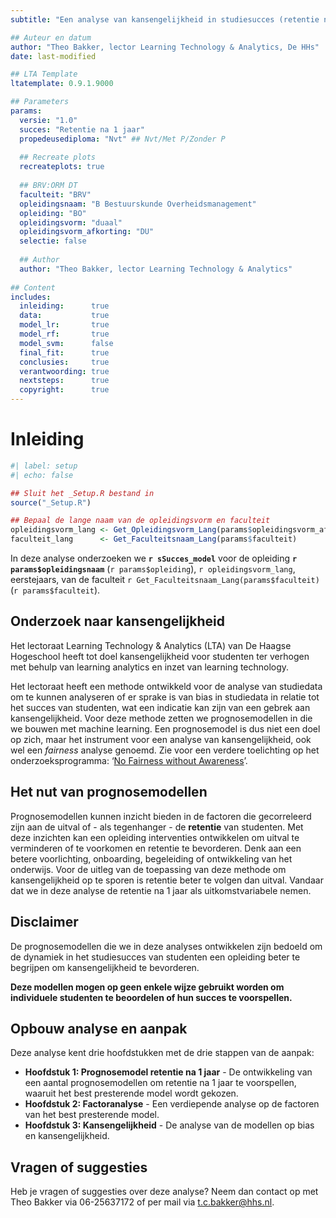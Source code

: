 ```yaml
---
subtitle: "Een analyse van kansengelijkheid in studiesucces (retentie na 1 jaar)"

## Auteur en datum
author: "Theo Bakker, lector Learning Technology & Analytics, De HHs"
date: last-modified

## LTA Template
ltatemplate: 0.9.1.9000

## Parameters        
params:
  versie: "1.0"
  succes: "Retentie na 1 jaar"
  propedeusediploma: "Nvt" ## Nvt/Met P/Zonder P
  
  ## Recreate plots
  recreateplots: true
  
  ## BRV:ORM DT
  faculteit: "BRV"
  opleidingsnaam: "B Bestuurskunde Overheidsmanagement"
  opleiding: "BO"
  opleidingsvorm: "duaal"
  opleidingsvorm_afkorting: "DU"
  selectie: false
  
  ## Author
  author: "Theo Bakker, lector Learning Technology & Analytics"
  
## Content
includes:
  inleiding:      true
  data:           true
  model_lr:       true
  model_rf:       true
  model_svm:      false
  final_fit:      true
  conclusies:     true
  verantwoording: true
  nextsteps:      true
  copyright:      true
---
```


# Inleiding {.unnumbered}

```r
#| label: setup
#| echo: false

## Sluit het _Setup.R bestand in
source("_Setup.R")

## Bepaal de lange naam van de opleidingsvorm en faculteit
opleidingsvorm_lang <- Get_Opleidingsvorm_Lang(params$opleidingsvorm_afkorting)
faculteit_lang      <- Get_Faculteitsnaam_Lang(params$faculteit)
```

<!-- Inleiding -->

In deze analyse onderzoeken we **`r sSucces_model`** voor de opleiding **`r params$opleidingsnaam`** (`r params$opleiding`), `r opleidingsvorm_lang`, eerstejaars, van de faculteit `r Get_Faculteitsnaam_Lang(params$faculteit)` (`r params$faculteit`).

## Onderzoek naar kansengelijkheid

Het lectoraat Learning Technology & Analytics (LTA) van De Haagse Hogeschool heeft tot doel kansengelijkheid voor studenten ter verhogen met behulp van learning analytics en inzet van learning technology.

Het lectoraat heeft een methode ontwikkeld voor de analyse van studiedata om te kunnen analyseren of er sprake is van bias in studiedata in relatie tot het succes van studenten, wat een indicatie kan zijn van een gebrek aan kansengelijkheid. Voor deze methode zetten we prognosemodellen in die we bouwen met machine learning. Een prognosemodel is dus niet een doel op zich, maar het instrument voor een analyse van kansengelijkheid, ook wel een *fairness* analyse genoemd. Zie voor een verdere toelichting op het onderzoeksprogramma: '[No Fairness without Awareness](https://www.dehaagsehogeschool.nl/onderzoek/kenniscentra/no-fairness-without-awareness)'.

## Het nut van prognosemodellen

Prognosemodellen kunnen inzicht bieden in de factoren die gecorreleerd zijn aan de uitval of - als tegenhanger - de **retentie** van studenten. Met deze inzichten kan een opleiding interventies ontwikkelen om uitval te verminderen of te voorkomen en retentie te bevorderen. Denk aan een betere voorlichting, onboarding, begeleiding of ontwikkeling van het onderwijs. Voor de uitleg van de toepassing van deze methode om kansengelijkheid op te sporen is retentie beter te volgen dan uitval. Vandaar dat we in deze analyse de retentie na 1 jaar als uitkomstvariabele nemen.

::: {.callout-warning appearance="default" icon="true"}
## Disclaimer

De prognosemodellen die we in deze analyses ontwikkelen zijn bedoeld om de dynamiek in het studiesucces van studenten een opleiding beter te begrijpen om kansengelijkheid te bevorderen.

**Deze modellen mogen op geen enkele wijze gebruikt worden om individuele studenten te beoordelen of hun succes te voorspellen.**
:::

## Opbouw analyse en aanpak

Deze analyse kent drie hoofdstukken met de drie stappen van de aanpak:

-   **Hoofdstuk 1: Prognosemodel retentie na 1 jaar** - De ontwikkeling van een aantal prognosemodellen om retentie na 1 jaar te voorspellen, waaruit het best presterende model wordt gekozen.
-   **Hoofdstuk 2: Factoranalyse** - Een verdiepende analyse op de factoren van het best presterende model.
-   **Hoofdstuk 3: Kansengelijkheid** - De analyse van de modellen op bias en kansengelijkheid.

## Vragen of suggesties

Heb je vragen of suggesties over deze analyse? Neem dan contact op met Theo Bakker via 06-25637172 of per mail via [t.c.bakker\@hhs.nl](mailto:t.c.bakker@hhs.nl).
